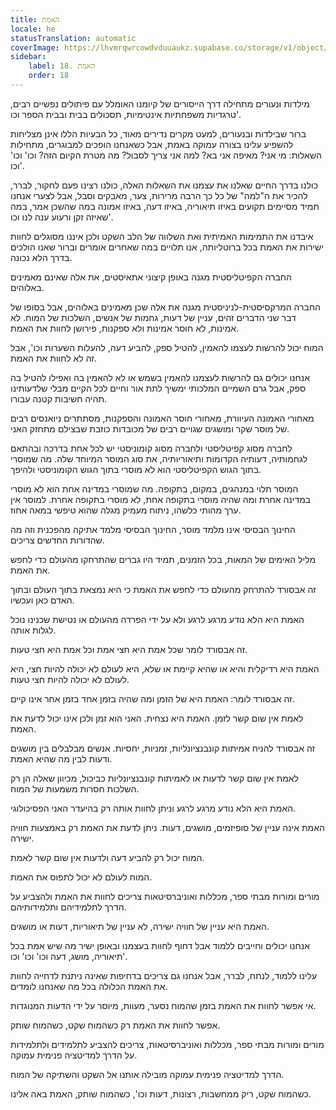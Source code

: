 ```yaml
---
title: האמת
locale: he
statusTranslation: automatic
coverImage: https://lhvmrqwrcowdvduuaukz.supabase.co/storage/v1/object/public/strapi-uploads/small_cover-educacion-fundamental.webp-2d51a7828a2b1309555be27f7e2a61a0.webp
sidebar:
    label: 18. האמת
    order: 18
---
```

מילדות ונעורים מתחילה דרך הייסורים של קיומנו האומלל עם פיתולים נפשיים רבים, טרגדיות משפחתיות אינטימיות, תסכולים בבית ובבית הספר וכו'.

ברור שבילדות ובנעורים, למעט מקרים נדירים מאוד, כל הבעיות הללו אינן מצליחות להשפיע עלינו בצורה עמוקה באמת, אבל כשאנחנו הופכים למבוגרים, מתחילות השאלות: מי אני? מאיפה אני בא? למה אני צריך לסבול? מה מטרת הקיום הזה? וכו' וכו' וכו'.

כולנו בדרך החיים שאלנו את עצמנו את השאלות האלה, כולנו רצינו פעם לחקור, לברר, להכיר את ה"למה" של כל כך הרבה מרירות, צער, מאבקים וסבל, אבל לצערי אנחנו תמיד מסיימים תקועים באיזו תיאוריה, באיזו דעה, באיזו אמונה במה שהשכן אמר, במה שאיזה זקן ורעוע ענה לנו וכו'.

איבדנו את התמימות האמיתית ואת השלווה של הלב השקט ולכן איננו מסוגלים לחוות ישירות את האמת בכל ברוטליותה, אנו תלויים במה שאחרים אומרים וברור שאנו הולכים בדרך הלא נכונה.

החברה הקפיטליסטית מגנה באופן קיצוני אתאיסטים, את אלה שאינם מאמינים באלוהים.

החברה המרקסיסטית-לניניסטית מגנה את אלה שכן מאמינים באלוהים, אבל בסופו של דבר שני הדברים זהים, עניין של דעות, גחמות של אנשים, השלכות של המוח. לא אמינות, לא חוסר אמינות ולא ספקנות, פירושן לחוות את האמת.

המוח יכול להרשות לעצמו להאמין, להטיל ספק, להביע דעה, להעלות השערות וכו', אבל זה לא לחוות את האמת.

אנחנו יכולים גם להרשות לעצמנו להאמין בשמש או לא להאמין בה ואפילו להטיל בה ספק, אבל גרם השמיים המלכותי ימשיך לתת אור וחיים לכל הקיים מבלי שלדעותינו תהיה חשיבות קטנה עבורו.

מאחורי האמונה העיוורת, מאחורי חוסר האמונה והספקנות, מסתתרים ניואנסים רבים של מוסר שקר ומושגים שגויים רבים של מכובדות כוזבת שבצילם מתחזק האני.

לחברה מסוג קפיטליסטי ולחברה מסוג קומוניסטי יש לכל אחת בדרכה ובהתאם לגחמותיה, דעותיה הקדומות ותיאוריותיה, את סוג המוסר המיוחד שלה. מה שמוסרי בתוך הגוש הקפיטליסטי הוא לא מוסרי בתוך הגוש הקומוניסטי ולהיפך.

המוסר תלוי במנהגים, במקום, בתקופה. מה שמוסרי במדינה אחת הוא לא מוסרי במדינה אחרת ומה שהיה מוסרי בתקופה אחת, לא מוסרי בתקופה אחרת. למוסר אין ערך מהותי כלשהו, ​​ניתוח מעמיק מגלה שהוא טיפשי במאה אחוז.

החינוך הבסיסי אינו מלמד מוסר, החינוך הבסיסי מלמד אתיקה מהפכנית וזה מה שהדורות החדשים צריכים.

מליל האימים של המאות, בכל הזמנים, תמיד היו גברים שהתרחקו מהעולם כדי לחפש את האמת.

זה אבסורד להתרחק מהעולם כדי לחפש את האמת כי היא נמצאת בתוך העולם ובתוך האדם כאן ועכשיו.

האמת היא הלא נודע מרגע לרגע ולא על ידי הפרדה מהעולם או נטישת שכנינו נוכל לגלות אותה.

זה אבסורד לומר שכל אמת היא חצי אמת וכל אמת היא חצי טעות.

האמת היא רדיקלית והיא או שהיא קיימת או שלא, היא לעולם לא יכולה להיות חצי, היא לעולם לא יכולה להיות חצי טעות.

זה אבסורד לומר: האמת היא של הזמן ומה שהיה בזמן אחד בזמן אחר אינו קיים.

לאמת אין שום קשר לזמן. האמת היא נצחית. האני הוא זמן ולכן אינו יכול לדעת את האמת.

זה אבסורד להניח אמיתות קונבנציונליות, זמניות, יחסיות. אנשים מבלבלים בין מושגים ודעות לבין מה שהיא האמת.

לאמת אין שום קשר לדעות או לאמיתות קונבנציונליות כביכול, מכיוון שאלה הן רק השלכות חסרות משמעות של המוח.

האמת היא הלא נודע מרגע לרגע וניתן לחוות אותה רק בהיעדר האני הפסיכולוגי.

האמת אינה עניין של סופיזמים, מושגים, דעות. ניתן לדעת את האמת רק באמצעות חוויה ישירה.

המוח יכול רק להביע דעה ולדעות אין שום קשר לאמת.

המוח לעולם לא יכול לתפוס את האמת.

מורים ומורות מבתי ספר, מכללות ואוניברסיטאות צריכים לחוות את האמת ולהצביע על הדרך לתלמידיהם ותלמידותיהם.

האמת היא עניין של חוויה ישירה, לא עניין של תיאוריות, דעות או מושגים.

אנחנו יכולים וחייבים ללמוד אבל דחוף לחוות בעצמנו ובאופן ישיר מה שיש אמת בכל תיאוריה, מושג, דעה וכו' וכו' וכו'.

עלינו ללמוד, לנתח, לברר, אבל אנחנו גם צריכים בדחיפות שאינה ניתנת לדחייה לחוות את האמת הכלולה בכל מה שאנחנו לומדים.

אי אפשר לחוות את האמת בזמן שהמוח נסער, מעוות, מיוסר על ידי הדעות המנוגדות.

אפשר לחוות את האמת רק כשהמוח שקט, כשהמוח שותק.

מורים ומורות מבתי ספר, מכללות ואוניברסיטאות, צריכים להצביע לתלמידים ולתלמידות על הדרך למדיטציה פנימית עמוקה.

הדרך למדיטציה פנימית עמוקה מובילה אותנו אל השקט והשתיקה של המוח.

כשהמוח שקט, ריק ממחשבות, רצונות, דעות וכו', כשהמוח שותק, האמת באה אלינו.

